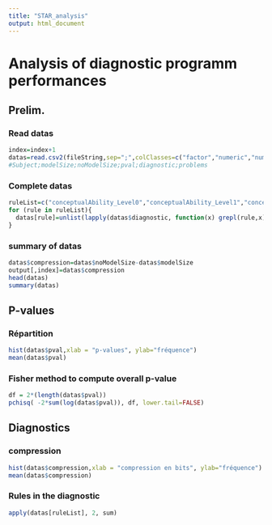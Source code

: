 ```yaml
---
title: "STAR_analysis"
output: html_document
---
```

Analysis of diagnostic programm performances
========================================================

## Prelim.

### Read datas
```r
index=index+1
datas=read.csv2(fileString,sep=";",colClasses=c("factor","numeric","numeric","numeric","factor","factor"))
#Subject;modelSize;noModelSize;pval;diagnostic;problems
```
### Complete datas
```r
ruleList=c("conceptualAbility_Level0","conceptualAbility_Level1","conceptualAbility_Level2","conceptualAbility_Level3","noReuseNumbers","keyword","allnumbers","reinterpretation")
for (rule in ruleList){
  datas[rule]=unlist(lapply(datas$diagnostic, function(x) grepl(rule,x)))
}

```
### summary of datas
```r
datas$compression=datas$noModelSize-datas$modelSize
output[,index]=datas$compression
head(datas)
summary(datas)
```
## P-values   
### Répartition   
```r
hist(datas$pval,xlab = "p-values", ylab="fréquence")
mean(datas$pval)
```

### Fisher method to compute overall p-value   

```r
df = 2*(length(datas$pval))
pchisq( -2*sum(log(datas$pval)), df, lower.tail=FALSE)
```
## Diagnostics   
### compression   
```r
hist(datas$compression,xlab = "compression en bits", ylab="fréquence")
mean(datas$compression)
```
### Rules in the diagnostic   
```r
apply(datas[ruleList], 2, sum)
```


